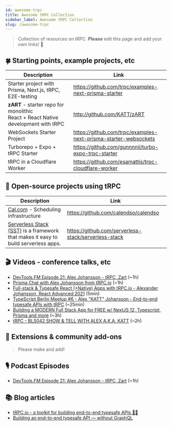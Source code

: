 ```yaml
---
id: awesome-trpc
title: Awesome tRPC Collection
sidebar_label: Awesome tRPC Collection
slug: /awesome-trpc
---
```


> Collection of resources on tRPC. **Please** edit this page and add your own links! 🙏

## 🍀 Starting points, example projects, etc

| Description                                                                                      | Link                                                            |
| ------------------------------------------------------------------------------------------------ | --------------------------------------------------------------- |
| Starter project with Prisma, Next.js, tRPC, E2E-testing                                          | https://github.com/trpc/examples-next-prisma-starter            |
| **zART** - starter repo for monolithic React&nbsp;+&nbsp;React&nbsp;Native development with tRPC | http://github.com/KATT/zART                                     |
| WebSockets Starter Project                                                                       | https://github.com/trpc/examples-next-prisma-starter-websockets |
| Turborepo + Expo + tRPC Starter                                                                  | https://github.com/gunnnnii/turbo-expo-trpc-starter             |
| tRPC in a Cloudflare Worker                                                                      | https://github.com/esamattis/trpc-cloudflare-worker             |


## 🏁 Open-source projects using tRPC

| Description                                                                                           | Link                                                 |
| ----------------------------------------------------------------------------------------------------- | ---------------------------------------------------- |
| [Cal.com](https://cal.com) - Scheduling infrastructure                                                | https://github.com/calendso/calendso                 |
| [Serverless Stack (SST)](https://serverless-stack.com) is a framework that makes it easy to build serverless apps. | https://github.com/serverless-stack/serverless-stack |

## 🎬 Videos - conference talks, etc

- [DevTools.FM Episode 21: Alex Johansson - tRPC, Zart](https://www.youtube.com/watch?v=eUyZ5Vn9ANk) (~1h)
- [Prisma Chat with Alex Johansson from tRPC.io](https://www.youtube.com/watch?v=-_GZJ3xwYOw) (~1h)
- [Full-stack & Typesafe React (+Native) Apps with tRPC.io - Alexander Johansson, React Advanced 2021](https://www.youtube.com/watch?v=sufCfu6c3yo) (5min)
- [TypeScript Berlin Meetup #6 - Alex "KATT" Johansson - End-to-end typesafe APIs with tRPC](https://www.youtube.com/watch?v=qBXrwFsFK1Q) (~25min)
- [Building a MODERN Full Stack App for FREE w/ NextJS 12, Typescript, Prisma and more](https://www.youtube.com/watch?v=PKy2lYEnhgs) (~3h)
- [tRPC - BLS042 SHOW & TELL WITH ALEX A.K.A. KATT](https://www.youtube.com/watch?v=oM-0bA4m0hQ) (~2h)

## 🧩 Extensions & community add-ons

> Please make and add!

## 🎙 Podcast Episodes

- [DevTools.FM Episode 21: Alex Johansson - tRPC, Zart](https://devtools.fm/episode/21) (~1h)

## 📚 Blog articles

- [tRPC.io - a toolkit for building end-to-end typesafe APIs 🧙‍♂️](https://dev.to/katt/trpc-io-a-toolkit-for-building-end-to-end-typesafe-apis-1468)
- [Building an end-to-end typesafe API — without GraphQL](https://colinhacks.com/essays/painless-typesafety)
